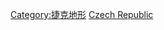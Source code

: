 {{Commonscat|Mountain ranges of the Czech Republic}}

[[Category:捷克地形|Category:捷克地形]]
[[Category:欧洲各国山脉|Czech Republic]]